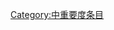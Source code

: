 {{catmore1|[[Wikipedia:猫专题|Wikipedia:猫专题]]}}
{{Articles by Importance|topic=猫|project=猫|format=TOC}}
{{emptycat}}

[[Category:中重要度条目|Category:中重要度条目]]
